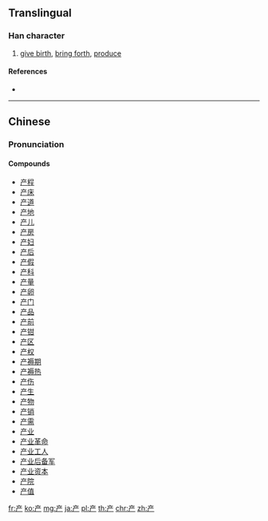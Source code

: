 {{also|産|產}}
==Translingual==

===Han character===
{{Han char|rn=8|rad=亠|as=04|sn=6|four=|canj=YTH|ids=⿳亠丷厂}}

# [[give birth]], [[bring forth]], [[produce]]

====References====
* {{Han ref|kx=0088.111|hdz=10283.030|uh=4EA7|ud=20135}}

----

==Chinese==
{{zh-hanzi-box|产|[[產]], [[産]]}}

===Pronunciation===
{{zh-pron
|m=chǎn
|c=caan2
|mc=
|oc=y
|ma=
|cat=v
}}

====Compounds====
* [[产程]]
* [[产床]]
* [[产道]]
* [[产地]]
* [[产儿]]
* [[产房]]
* [[产妇]]
* [[产后]]
* [[产假]]
* [[产科]]
* [[产量]]
* [[产卵]]
* [[产门]]
* [[产品]]
* [[产前]]
* [[产钳]]
* [[产区]]
* [[产权]]
* [[产褥期]]
* [[产褥热]]
* [[产伤]]
* [[产生]]
* [[产物]]
* [[产销]]
* [[产需]]
* [[产业]]
* [[产业革命]]
* [[产业工人]]
* [[产业后备军]]
* [[产业资本]]
* [[产院]]
* [[产值]]

[[fr:产]]
[[ko:产]]
[[mg:产]]
[[ja:产]]
[[pl:产]]
[[th:产]]
[[chr:产]]
[[zh:产]]